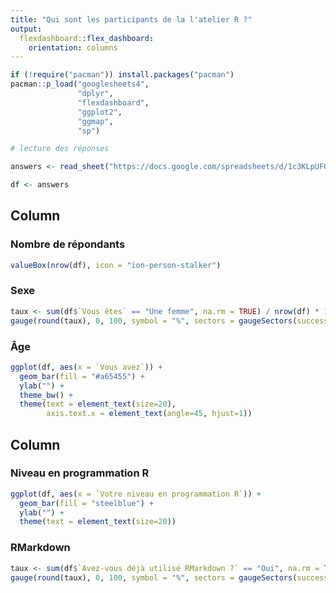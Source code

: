 ```yaml
---
title: "Qui sont les participants de la l'atelier R ?"
output: 
  flexdashboard::flex_dashboard:
    orientation: columns
---
```



```r
if (!require("pacman")) install.packages("pacman")
pacman::p_load("googlesheets4",
               "dplyr",
               "flexdashboard",
               "ggplot2",
               "ggmap",
               "sp")

# lecture des réponses

answers <- read_sheet("https://docs.google.com/spreadsheets/d/1c3KLpUF0qQTFhZVlxK13DwKTG5y0fr2Wat4RbqjUIYE/edit#gid=408559949")

df <- answers 
```



Column
-----------------------------------------------------------------------

### Nombre de répondants {.value-box}

```r
valueBox(nrow(df), icon = "ion-person-stalker")

```


### Sexe

```r

taux <- sum(df$`Vous êtes` == "Une femme", na.rm = TRUE) / nrow(df) * 100
gauge(round(taux), 0, 100, symbol = "%", sectors = gaugeSectors(success = c(50,100), warning = c(0, 49)))

```

### Âge

```r
ggplot(df, aes(x = `Vous avez`)) +
  geom_bar(fill = "#a65455") +
  ylab("") +
  theme_bw() +
  theme(text = element_text(size=20),
        axis.text.x = element_text(angle=45, hjust=1))  

```

Column
-----------------------------------------------------------

### Niveau en programmation R

```r
ggplot(df, aes(x = `Votre niveau en programmation R`)) +
  geom_bar(fill = "steelblue") +
  ylab("") +
  theme(text = element_text(size=20))  

```


### RMarkdown 

```r

taux <- sum(df$`Avez-vous déjà utilisé RMarkdown ?` == "Oui", na.rm = TRUE) / nrow(df) * 100
gauge(round(taux), 0, 100, symbol = "%", sectors = gaugeSectors(success = c(50,100), warning = c(0, 49)))

```




